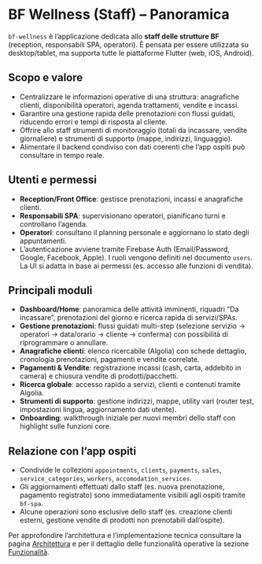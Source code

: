 # BF Wellness (Staff) – Panoramica

`bf-wellness` è l’applicazione dedicata allo **staff delle strutture BF** (reception, responsabili SPA, operatori). È pensata per essere utilizzata su desktop/tablet, ma supporta tutte le piattaforme Flutter (web, iOS, Android).

## Scopo e valore

- Centralizzare le informazioni operative di una struttura: anagrafiche clienti, disponibilità operatori, agenda trattamenti, vendite e incassi.
- Garantire una gestione rapida delle prenotazioni con flussi guidati, riducendo errori e tempi di risposta al cliente.
- Offrire allo staff strumenti di monitoraggio (totali da incassare, vendite giornaliere) e strumenti di supporto (mappe, indirizzi, linguaggio).
- Alimentare il backend condiviso con dati coerenti che l’app ospiti può consultare in tempo reale.

## Utenti e permessi

- **Reception/Front Office**: gestisce prenotazioni, incassi e anagrafiche clienti.
- **Responsabili SPA**: supervisionano operatori, pianificano turni e controllano l’agenda.
- **Operatori**: consultano il planning personale e aggiornano lo stato degli appuntamenti.
- L’autenticazione avviene tramite Firebase Auth (Email/Password, Google, Facebook, Apple). I ruoli vengono definiti nel documento `users`. La UI si adatta in base ai permessi (es. accesso alle funzioni di vendita).

## Principali moduli

- **Dashboard/Home**: panoramica delle attività imminenti, riquadri “Da incassare”, prenotazioni del giorno e ricerca rapida di servizi/SPAs.
- **Gestione prenotazioni**: flussi guidati multi-step (selezione servizio → operatori → data/orario → cliente → conferma) con possibilità di riprogrammare o annullare.
- **Anagrafiche clienti**: elenco ricercabile (Algolia) con schede dettaglio, cronologia prenotazioni, pagamenti e vendite correlate.
- **Pagamenti & Vendite**: registrazione incassi (cash, carta, addebito in camera) e chiusura vendite di prodotti/pacchetti.
- **Ricerca globale**: accesso rapido a servizi, clienti e contenuti tramite Algolia.
- **Strumenti di supporto**: gestione indirizzi, mappe, utility vari (router test, impostazioni lingua, aggiornamento dati utente).
- **Onboarding**: walkthrough iniziale per nuovi membri dello staff con highlight sulle funzioni core.

## Relazione con l’app ospiti

- Condivide le collezioni `appointments`, `clients`, `payments`, `sales`, `service_categories`, `workers`, `accomodation_services`.
- Gli aggiornamenti effettuati dallo staff (es. nuova prenotazione, pagamento registrato) sono immediatamente visibili agli ospiti tramite `bf-spa`.
- Alcune operazioni sono esclusive dello staff (es. creazione clienti esterni, gestione vendite di prodotti non prenotabili dall’ospite).

Per approfondire l’architettura e l’implementazione tecnica consultare la pagina [Architettura](architettura) e per il dettaglio delle funzionalità operative la sezione [Funzionalità](funzionalita).
